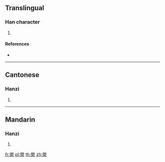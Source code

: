 {{character info/new}}
{{also|泶}}
==Translingual==

===Han character===
{{Han char|rn=85|rad=水|as=13|sn=17|four=77232|canj=HBE|ids=⿱𦥯水}}

# {{defn|Han|sort=水13}}

====References====
* {{Han ref|kx=0653.080|dkj=18395|dj=1063.100|hdz=31752.010|uh=6FA9|ud=28585|bh=ED4F|bd=60751}}

----

==Cantonese==

===Hanzi===
{{yue-hanzi|jyut=[[hok6]]|y=hok6|sim=泶}}

# {{defn|lang=yue|sort=水13}}

----

==Mandarin==

===Hanzi===
{{cmn-hanzi|sim=泶|pin=[[xué]] ([[xue2]])|wg=hsüeh<sup>2</sup>}}

# {{defn|lang=cmn|sort=水13}}

[[fr:澩]]
[[pl:澩]]
[[th:澩]]
[[zh:澩]]